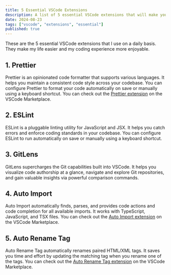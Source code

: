 ```yaml
---
title: 5 Essential VSCode Extensions
description: A list of 5 essential VSCode extensions that will make your life easier.
date: 2024-08-23
tags: ["vscode", "extensions", "essential"]
published: true
---
```


<Callout>
  These are the 5 essential VSCode extensions that I use on a daily basis. They
  make my life easier and my coding experience more enjoyable.
</Callout>

## 1. Prettier

Prettier is an opinionated code formatter that supports various languages. It helps you maintain a consistent code style across your codebase. You can configure Prettier to format your code automatically on save or manually using a keyboard shortcut.
You can check out the [Prettier extension](https://marketplace.visualstudio.com/items?itemName=esbenp.prettier-vscode) on the VSCode Marketplace.

## 2. ESLint

ESLint is a pluggable linting utility for JavaScript and JSX. It helps you catch errors and enforce coding standards in your codebase. You can configure ESLint to run automatically on save or manually using a keyboard shortcut.

<CompareDemo />

## 3. GitLens

GitLens supercharges the Git capabilities built into VSCode. It helps you visualize code authorship at a glance, navigate and explore Git repositories, and gain valuable insights via powerful comparison commands.

## 4. Auto Import

Auto Import automatically finds, parses, and provides code actions and code completion for all available imports. It works with TypeScript, JavaScript, and TSX files. You can check out the [Auto Import extension](https://marketplace.visualstudio.com/items?itemName=steoates.autoimport) on the VSCode Marketplace.

## 5. Auto Rename Tag

Auto Rename Tag automatically renames paired HTML/XML tags. It saves you time and effort by updating the matching tag when you rename one of the tags. You can check out the [Auto Rename Tag extension](https://marketplace.visualstudio.com/items?itemName=formulahendry.auto-rename-tag) on the VSCode Marketplace.
